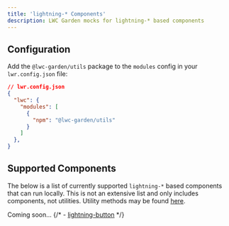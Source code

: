 ```yaml
---
title: 'lightning-* Components'
description: LWC Garden mocks for lightning-* based components
---
```



## Configuration

Add the `@lwc-garden/utils` package to the `modules` config in your `lwr.config.json` file:

```json
// lwr.config.json
{
  "lwc": {
    "modules": [
      {
        "npm": "@lwc-garden/utils"
      }
    ]
  },
}
```

## Supported Components

The below is a list of currently supported `lightning-*` based components that can run locally. This is not an extensive list and only includes components, not utilities. Utility methods may be found [here](/packages/lightning/imports).

Coming soon...
{/* - [lightning-button](https://developer.salesforce.com/docs/component-library/bundle/lightning-button) */}